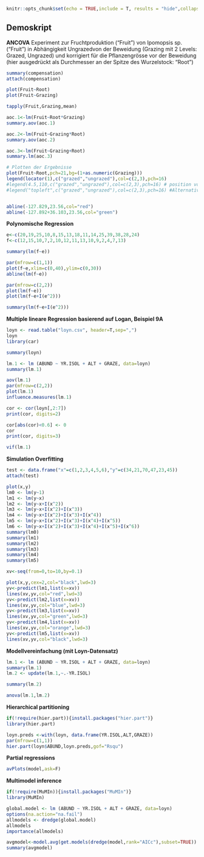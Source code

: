 ```r

knitr::opts_chunk$set(echo = TRUE,include = T, results = "hide",collapse=TRUE)
```

## Demoskript

**ANCOVA**
Experiment zur Fruchtproduktion (“Fruit”) von Ipomopsis sp. (“Fruit”) in Abhängigkeit Ungrazedvon der Beweidung (Grazing mit 2 Levels: Grazed, Ungrazed) und korrigiert für die Pflanzengrösse vor der Beweidung (hier ausgedrückt als Durchmesser an der Spitze des Wurzelstock: “Root”)

```r
summary(compensation)
attach(compensation)

plot(Fruit~Root)
plot(Fruit~Grazing)

tapply(Fruit,Grazing,mean)

aoc.1<-lm(Fruit~Root*Grazing)
summary.aov(aoc.1)

aoc.2<-lm(Fruit~Grazing*Root)
summary.aov(aoc.2)

aoc.3<-lm(Fruit~Grazing+Root)
summary.lm(aoc.3)

# Plotten der Ergebnisse
plot(Fruit~Root,pch=21,bg=(1+as.numeric(Grazing)))
legend(locator(1),c("grazed","ungrazed"),col=c(2,3),pch=16)
#legend(4.5,110,c("grazed","ungrazed"),col=c(2,3),pch=16) # position von Legende in Code definieren
#legend("topleft",c("grazed","ungrazed"),col=c(2,3),pch=16) #Alternative position von Legende in Code definieren


abline(-127.829,23.56,col="red")
abline(-127.892+36.103,23.56,col="green")
```


**Polynomische Regression**

```r
e<-c(20,19,25,10,8,15,13,18,11,14,25,39,38,28,24)
f<-c(12,15,10,7,2,10,12,11,13,10,9,2,4,7,13)

summary(lm(f~e))

par(mfrow=c(1,1))
plot(f~e,xlim=c(0,40),ylim=c(0,30))
abline(lm(f~e))

par(mfrow=c(2,2))
plot(lm(f~e))
plot(lm(f~e+I(e^2)))

summary(lm(f~e+I(e^2)))
```

**Multiple lineare Regression basierend auf Logan, Beispiel 9A** 

```r
loyn <- read.table("loyn.csv", header=T,sep=",")
loyn
library(car)

summary(loyn)

lm.1 <- lm (ABUND ~ YR.ISOL + ALT + GRAZE, data=loyn)
summary(lm.1)

aov(lm.1)
par(mfrow=c(2,2))
plot(lm.1)
influence.measures(lm.1)

cor <- cor(loyn[,2:7])
print(cor, digits=2)

cor[abs(cor)<0.6] <- 0
cor
print(cor, digits=3)

vif(lm.1)
```

**Simulation Overfitting**

```r
test <- data.frame("x"=c(1,2,3,4,5,6),"y"=c(34,21,70,47,23,45))
attach(test)

plot(x,y)
lm0 <- lm(y~1)
lm1 <- lm(y~x)
lm2 <- lm(y~x+I(x^2))
lm3 <- lm(y~x+I(x^2)+I(x^3))
lm4 <- lm(y~x+I(x^2)+I(x^3)+I(x^4))
lm5 <- lm(y~x+I(x^2)+I(x^3)+I(x^4)+I(x^5))
lm6 <- lm(y~x+I(x^2)+I(x^3)+I(x^4)+I(x^5)+I(x^6))
summary(lm0)
summary(lm1)
summary(lm2)
summary(lm3)
summary(lm4)
summary(lm5)

xv<-seq(from=0,to=10,by=0.1)

plot(x,y,cex=2,col="black",lwd=3)
yv<-predict(lm1,list(x=xv))
lines(xv,yv,col="red",lwd=3)
yv<-predict(lm2,list(x=xv))
lines(xv,yv,col="blue",lwd=3)
yv<-predict(lm3,list(x=xv))
lines(xv,yv,col="green",lwd=3)
yv<-predict(lm4,list(x=xv))
lines(xv,yv,col="orange",lwd=3)
yv<-predict(lm5,list(x=xv))
lines(xv,yv,col="black",lwd=3)
```

**Modellvereinfachung (mit Loyn-Datensatz)**
```r
lm.1 <- lm (ABUND ~ YR.ISOL + ALT + GRAZE, data=loyn)
summary(lm.1)
lm.2 <- update(lm.1,~.-YR.ISOL)

summary(lm.2)

anova(lm.1,lm.2)
```

**Hierarchical partitioning**
```r
if(!require(hier.part)){install.packages("hier.part")}
library(hier.part)

loyn.preds <-with(loyn, data.frame(YR.ISOL,ALT,GRAZE))
par(mfrow=c(1,1))
hier.part(loyn$ABUND,loyn.preds,gof="Rsqu")
```

**Partial regressions**

```r
avPlots(model,ask=F)
```

**Multimodel inference**

```r
if(!require(MuMIn)){install.packages("MuMIn")}
library(MuMIn)

global.model <- lm (ABUND ~ YR.ISOL + ALT + GRAZE, data=loyn)
options(na.action="na.fail")
allmodels <- dredge(global.model)
allmodels
importance(allmodels)

avgmodel<-model.avg(get.models(dredge(model,rank="AICc"),subset=TRUE))
summary(avgmodel)
```
